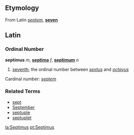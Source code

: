 ==Etymology==
From Latin ''[[septem]]'', '''[[seven]]'''

==Latin==
===Ordinal Number===
'''septimus''' ''m'', '''[[septima]]''' ''f'', '''[[septimum]]''' ''n''

# [[seventh]]; the ordinal number between ''[[sextus]]'' and ''[[octavus]]''

Cardinal number: ''[[septem]]''

===Related Terms===
*[[sept]]
*[[September]]
*[[septuple]]
*[[septuplet]]

[[la:Septimus]]
[[pt:Septimus]]